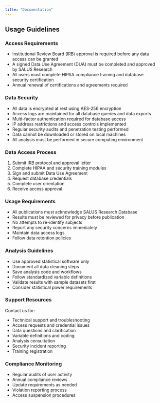 ```yaml
---
title: "Documentation"
---
```


## Usage Guidelines

### Access Requirements
- Institutional Review Board (IRB) approval is required before any data access can be granted
- A signed Data Use Agreement (DUA) must be completed and approved by SALUS Research
- All users must complete HIPAA compliance training and database security certification
- Annual renewal of certifications and agreements required

### Data Security
- All data is encrypted at rest using AES-256 encryption
- Access logs are maintained for all database queries and data exports
- Multi-factor authentication required for database access
- IP address restrictions and access controls implemented
- Regular security audits and penetration testing performed
- Data cannot be downloaded or stored on local machines
- All analysis must be performed in secure computing environment

### Data Access Process
1. Submit IRB protocol and approval letter
2. Complete HIPAA and security training modules
3. Sign and submit Data Use Agreement
4. Request database credentials
5. Complete user orientation
6. Receive access approval

### Usage Requirements
- All publications must acknowledge SALUS Research Database
- Results must be reviewed for privacy before publication
- No attempts to re-identify subjects
- Report any security concerns immediately
- Maintain data access logs
- Follow data retention policies

### Analysis Guidelines
- Use approved statistical software only
- Document all data cleaning steps
- Save analysis code and workflows
- Follow standardized variable definitions
- Validate results with sample datasets first
- Consider statistical power requirements

### Support Resources
Contact us for:

- Technical support and troubleshooting
- Access requests and credential issues
- Data questions and clarification
- Variable definitions and coding
- Analysis consultation
- Security incident reporting
- Training registration

### Compliance Monitoring
- Regular audits of user activity
- Annual compliance reviews
- Update requirements as needed
- Violation reporting process
- Access suspension procedures